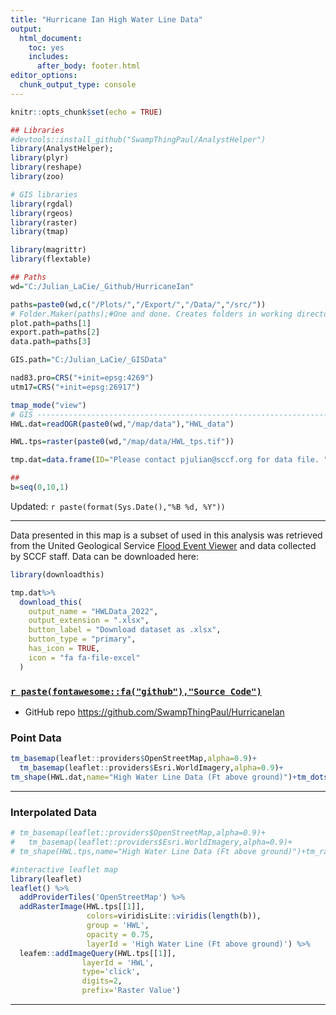 ```yaml
---
title: "Hurricane Ian High Water Line Data"
output: 
  html_document:
    toc: yes
    includes:
      after_body: footer.html
editor_options: 
  chunk_output_type: console
---
```


```r
knitr::opts_chunk$set(echo = TRUE)

## Libraries
#devtools::install_github("SwampThingPaul/AnalystHelper")
library(AnalystHelper);
library(plyr)
library(reshape)
library(zoo)

# GIS libraries 
library(rgdal)
library(rgeos)
library(raster)
library(tmap)

library(magrittr)
library(flextable)

## Paths
wd="C:/Julian_LaCie/_Github/HurricaneIan"

paths=paste0(wd,c("/Plots/","/Export/","/Data/","/src/"))
# Folder.Maker(paths);#One and done. Creates folders in working directory.
plot.path=paths[1]
export.path=paths[2]
data.path=paths[3]

GIS.path="C:/Julian_LaCie/_GISData"

nad83.pro=CRS("+init=epsg:4269")
utm17=CRS("+init=epsg:26917")

tmap_mode("view")
# GIS ---------------------------------------------------------------------
HWL.dat=readOGR(paste0(wd,"/map/data"),"HWL_data")

HWL.tps=raster(paste0(wd,"/map/data/HWL_tps.tif"))

tmp.dat=data.frame(ID="Please contact pjulian@sccf.org for data file. ")

## 
b=seq(0,10,1)
```


Updated: `r paste(format(Sys.Date(),"%B %d, %Y"))`

***

Data presented in this map is a subset of used in this analysis was retrieved from the United Geological Service [Flood Event Viewer](https://stn.wim.usgs.gov/fev/#2022Ian){target="_blank"} and data collected by SCCF staff. Data can be downloaded here:  

```r
library(downloadthis)

tmp.dat%>%
  download_this(
    output_name = "HWLData_2022",
    output_extension = ".xlsx",
    button_label = "Download dataset as .xlsx",
    button_type = "primary",
    has_icon = TRUE,
    icon = "fa fa-file-excel"
  )

```

### [`r paste(fontawesome::fa("github"),"Source Code")`](https://github.com/SwampThingPaul/HurricaneIan){target="_blank"}

* GitHub repo [https://github.com/SwampThingPaul/HurricaneIan](https://github.com/SwampThingPaul/HurricaneIan){target="_blank"}

### Point Data

```r
tm_basemap(leaflet::providers$OpenStreetMap,alpha=0.9)+
  tm_basemap(leaflet::providers$Esri.WorldImagery,alpha=0.9)+
tm_shape(HWL.dat,name="High Water Line Data (Ft above ground)")+tm_dots(col="red",alpha=0.75,size=0.05,id="Source",popup.vars=c("HWL (FT)"="hght_b_","Source"="Source"))

```

***

### Interpolated Data

```r
# tm_basemap(leaflet::providers$OpenStreetMap,alpha=0.9)+
#   tm_basemap(leaflet::providers$Esri.WorldImagery,alpha=0.9)+
# tm_shape(HWL.tps,name="High Water Line Data (Ft above ground)")+tm_raster(alpha=0.75,palette=viridisLite::viridis(length(b)),breaks=b)

```


```r
#interactive leaflet map
library(leaflet)
leaflet() %>% 
  addProviderTiles('OpenStreetMap') %>%
  addRasterImage(HWL.tps[[1]], 
                 colors=viridisLite::viridis(length(b)), 
                 group = 'HWL', 
                 opacity = 0.75,
                 layerId = 'High Water Line (Ft above ground)') %>%
  leafem::addImageQuery(HWL.tps[[1]],
                layerId = 'HWL',
                type='click',
                digits=2,
                prefix='Raster Value')
```
***